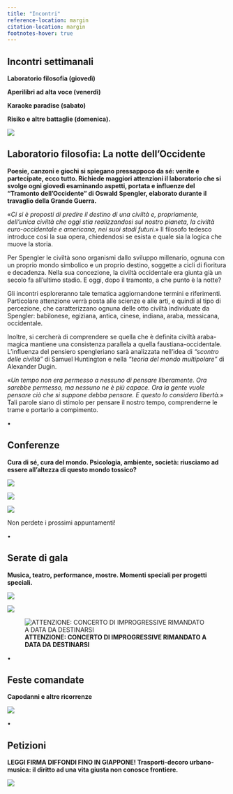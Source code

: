 ```yaml
---
title: "Incontri"
reference-location: margin
citation-location: margin
footnotes-hover: true
---
```


## **Incontri settimanali**

**Laboratorio filosofia (giovedì)**

**Aperilibri ad alta voce (venerdì)**

**Karaoke paradise (sabato)**

**Risiko e altre battaglie (domenica).**

![](images/immagini_bookwinebar/calendario.jpg)

## **Laboratorio filosofia: La notte dell'Occidente**

**Poesie, canzoni e giochi si spiegano pressappoco da sé: venite e partecipate, ecco tutto. Richiede maggiori attenzioni il laboratorio che si svolge ogni giovedì esaminando aspetti, portata e influenze del "Tramonto dell'Occidente" di Oswald Spengler, elaborato durante il travaglio della Grande Guerra.**

«*Ci si è proposti di predire il destino di una civiltà e, propriamente, dell'unica civiltà che oggi stia realizzandosi sul nostro pianeta, la civiltà euro-occidentale e americana, nei suoi stadi futuri.*» Il filosofo tedesco introduce così la sua opera, chiedendosi se esista e quale sia la logica che muove la storia.

Per Spengler le civiltà sono organismi dallo sviluppo millenario, ognuna con un proprio mondo simbolico e un proprio destino, soggette a cicli di fioritura e decadenza. Nella sua concezione, la civiltà occidentale era giunta già un secolo fa all'ultimo stadio. E oggi, dopo il tramonto, a che punto è la notte?

Gli incontri esploreranno tale tematica aggiornandone termini e riferimenti. Particolare attenzione verrà posta alle scienze e alle arti, e quindi al tipo di percezione, che caratterizzano ognuna delle otto civiltà individuate da Spengler: babilonese, egiziana, antica, cinese, indiana, araba, messicana, occidentale.

Inoltre, si cercherà di comprendere se quella che è definita civiltà araba-magica mantiene una consistenza parallela a quella faustiana-occidentale. L'influenza del pensiero spengleriano sarà analizzata nell'idea di *"scontro delle civiltà"* di Samuel Huntington e nella *"teoria del mondo multipolare"* di Alexander Dugin.

«*Un tempo non era permesso a nessuno di pensare liberamente. Ora sarebbe permesso, ma nessuno ne è più capace. Ora la gente vuole pensare ciò che si suppone debba pensare. E questo lo considera libertà.*» Tali parole siano di stimolo per pensare il nostro tempo, comprenderne le trame e portarlo a compimento.

•

## **Conferenze**

**Cura di sé, cura del mondo. Psicologia, ambiente, società: riusciamo ad essere all'altezza di questo mondo tossico?**

![](images/immagini_bookwinebar/conferenza%20dipendenze.jpg){fig-align="center"}

![](images/immagini_bookwinebar/conferenza%20nutrizionismo.jpg){fig-align="center"}

![](images/immagini_bookwinebar/conferenza_europa.jpeg)

Non perdete i prossimi appuntamenti!

•

## **Serate di gala**

**Musica, teatro, performance, mostre. Momenti speciali per progetti speciali.**

![](images/immagini_bookwinebar/maschere_inverse.jpg){fig-align="center"}

![](images/immagini_bookwinebar/concerto_napoli.jpeg){fig-align="center"}

![**ATTENZIONE: CONCERTO DI IMPROGRESSIVE RIMANDATO A DATA DA DESTINARSI**](images/immagini_bookwinebar/grandtour_live.jpeg){fig-align="center"}

•

## **Feste comandate**

**Capodanni e altre ricorrenze**

![](images/immagini_bookwinebar/Capodanno.jpg){fig-align="center"}

•

## **Petizioni**

**LEGGI FIRMA DIFFONDI FINO IN GIAPPONE! Trasporti-decoro urbano-musica: il diritto ad una vita giusta non conosce frontiere.**

![](images/immagini_bookwinebar/petizioni.jpeg)

